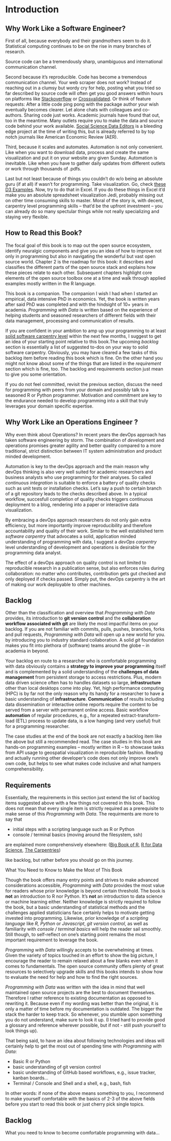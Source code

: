 # Introduction

## Why Work Like a Software Engineer? 

First of all, because everybody and their grandmothers seem to do it. Statistical computing continues to be on the rise in many branches of research. 


<!-- The below graph shows monthly accumulated extension package downloads for the R Language of Statistical Computing grouped by fields of research^[proxied this and that].
Econometrics, Psychometrics, National Language Processing, Official Statistics, Social Sciences

```r
# add CRAN TASK VIEW Download 
# Statistics graph here
library(tstools)
rnorm(10)
```

-->



<div class="caption-left">Source code can be a tremendously sharp, unambiguous and international communication channel.</div>



Second because it's reproducible. Code has become a tremendous communication channel. Your web scraper does not work? Instead of reaching out in a clumsy but wordy cry for help, posting what you tried so far described by source code will often get you good answers within hours on platforms like [Stackoverflow](https://stackoverflow.com) or [Crossvalidated](https://crossvalidated.com). Or think of feature requests: After a little code ping pong with the package author your wish eventually becomes clearer. Let alone chats with colleagues and co-authors. Sharing code just works. 
Academic journals have found that out, too in the meantime. Many outlets require you to make the data and source code behind your work available. [Social Science Data Editors](https://social-science-data-editors.github.io/guidance/template-README.html) is a bleeding edge project at the time of writing this, but is already referred to by top notch journals like American Economic Review (AER). 

Third, because it scales and automates. Automation is not only convenient. Like when you want to download data, process and create the same visualization and put it on your website any given Sunday. Automation is inevitable. Like when you have to gather daily updates from different outlets or work through thousands of .pdfs. 

Last but not least because of things you couldn't do w/o being an absolute guru (if at all) if wasn't for programming. Take  visualization. Go, check [these D3 Examples](https://d3js.org/). Now, try to do that in Excel. If you do these things in Excel it'd make you an absolute spreadsheet visualization Jedi, probably missing out on other time consuming skills to master. Moral of the story is, with decent, carpentry level programming skills -- that'd be the upfront investment -- you can already do so many spectular things while not really specializing and staying very flexible. 



## How to Read this Book? 

The focal goal of this book is to map out the open source ecosystem, identify neuralgic components and give you an idea of how to improve not only in programming but also in navigating the wonderful but vast open source world. Chapter 2 is the roadmap for this book: it describes and classifies the different parts of the open source stack and explains how these pieces relate to each other. Subsequent chapters highlight core elements of the open source toolbox one at a time and walk through applied examples mostly written in the R language.   

This book is a companion. The companion I wish I had when I started an empirical, data intensive PhD in economics. Yet, the book is written years after said PhD was completed and with the hindsight of 10+ years in academia. *Programming with Data* is written based on the experience of helping students and seasoned researchers of different fields with their data management, processing and communication of results.

If you are confident in your ambition to amp up your programming to at least [solid software carpentry level]() within the next few months, I suggest to get an idea of your starting point relative to this book.The upcoming *backlog* section is essentially a list of suggested to-dos on your way to solid software carpentry. Obviously, you may have cleared a few tasks of this backlog item before reading this book which is fine.  On the other hand you might not know about some of the things that are listed in the *requirement* section which is fine, too. The backlog and requirements section just mean to give you some orientation. 
 
If you do not feel committed, revisit the previous section, discuss the need for programming with peers from your domain and possibly talk to a seasoned R or Python programmer. Motivation and commitment are key to the endurance needed to develop programming into a skill that truly leverages your domain specific expertise. 

## Why Work Like an Operations Engineer ?

Why even think about Operations? In recent years the devOps approach has taken software engineering by storm. The combination of *dev*elopment and *op*eration*s* promises greater agility and better quality compared to a more traditional, strict distinction between IT system administration and product minded development. 

<!-- 

schematic images


-->

Automation is key to the devOps approach and the main reason why devOps thinking is also very well suited for academic researchers and business analysts who use programming for their analyses. So called *continuous integration* is suitable to enforce a battery of quality checks such as unit tests or installation checks.  Let's say a push to certain branch of a git repository leads to the checks described above. In a typical workflow, succesfull completion of quality checks triggers continuous deployment to a blog, rendering into a paper or interactive data visualization.

By embracing a devOps approach researchers do not only gain extra efficiency, but more importantly
improve reproducibility and therefore accountability and quality of their work. Similar to the well established term *software carpentry* that advocates a solid, application minded understanding of programming with data, I suggest a *devOps carpentry* level understanding of development and operations is 
desirable for the programming data analyst. 

The effect of a devOps approach on quality control is not limited to reproducible research in a publication sense, but also enforces rules during collaboration: no matter who contributes, contribution gets gut checked and only deployed if checks passed. Simply put, the devOps carpentry is the art of making our work deployable to other machines. 



## Backlog

Other than the classification and overview that *Programming with Data* provides, its introduction to **git version control** and the **collaboration workflow associated with git** are likely the most impactful items on your backlog. If you are not familiar with commits, pulls, pushes, branches, forks and pull requests, *Programming with Data* will open up a new world for you.
by introducing you to industry standard collaboration. A solid *git* foundation makes you fit into plethora of (software) teams around the globe -- in academia in beyond.

Your backlog en route to a researcher who is comfortable programming with data obviously contains a **strategy to improve your programming** itself and is complemented by a solid understanding of the **challenges of data management** from persistent storage to access restrictions. Plus, modern data driven science often has to handles datasets so large, **infrastructure** other than local desktops come into play. Yet, high performance computing (HPC) is by far not the only reason why its handy for a researcher to have a basic understanding of **infrastructure**. **Communication** of results including data dissemination or interactive online reports require the content to be served from a server with permanent online access. Basic workflow **automation** of regular procedures, e.g., for a repeated extract-transform-load (ETL) process to update data, is a low hanging (and very useful) fruit for a programming researcher. 

The case studies at the end of the book are not exactly a backlog item like the above but still a recommended read. The case studies in this book are hands-on programming examples -- mostly written in R -- to showcase tasks from API usage to geospatial visualization in reproducible fashion. Reading and actually running other developer's code does not only improve one's own code, but helps to see what makes code inclusive and what hampers comprehensibility. 



## Requirements

Essentially, the requirements in this section just extend the list of backlog items suggested above with a few things not covered in this book. This does not mean that every single item is strictly required as a prerequisite to make sense of this *Programming with Data*. The requirments are more to say that 

- initial steps with a scripting language such as R or Python
- console / terminal basics (moving around the filesystem, ssh)

are explained more comprehensively elsewhere: ([Big Book of R](), [R for Data Science](), [The Carpentries]())  



like backlog, but rather before you should go on this journey. 

What You Need to Know to Make the Most of This Book

Though the book offers many entry points and strives to make advanced considerations accessible, 
*Programming with Data* provides the most value for readers whose prior knowledge is beyond certain threshold. The book is **not** an introduction to R nor Python. It's **not** an introduction to data science or machine learning either. Neither knowledge is strictly required to follow the book, but a basic understanding of statistical methods and the challenges applied statisticians face certainly helps to motivate getting invested into programming. Likewise, prior knowledge of a *scripting language* like *R, Python* or *Javascript*, *git version control*, as well as familiarity with  *console / terminal basics* will help the reader sail smoothly. Still though, to self-reflect on one's starting point remains the most important requirement to leverage the book. 

*Programming with Data* willingly accepts to be overwhelming at times. Given the variety of topics touched in an effort to show the big picture, I encourage the reader to remain relaxed about a few blanks even when it comes to fundamentals. The open source community offers plenty of great resources to selectively upgrade skills and this books intends to show how to evaluate the need for help and how to find the right sources. 

*Programming with Data* was written with the idea in mind that well maintained open source projects are the best to document themselves. Therefore I rather reference to existing documentation as opposed to rewriting it. Because even if my wording was better than the original, it is only a matter of time before my documentation is outdated. The bigger the stack the harder to keep track. So whenever, you stumble upon something you do not understand, make sure to look it up. (I tried hard to provide good a glossary and reference wherever possible, but if not - still push yourself to look things up). 

That being said, to have an idea about following technologies and ideas will certainly help to get the most out of spending time with *Programming with Data*: 

- Basic R or Python 
- basic understanding of git version control 
- basic understanding of GitHub based workflows, e.g., issue tracker, kanban boards... 
- Terminal / Console and Shell and a shell, e.g., bash, fish

In other words: if none of the above means something to you, I recommend to make yourself comfortable with the basics of 2-3 of the above fields before you start to read this book or just cherry pick single topics.




## Backlog

What you need to know to become comfortable programming with data... 








